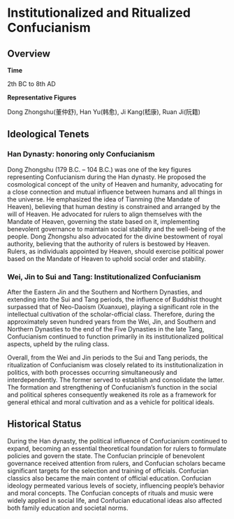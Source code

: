 # Institutionalized and Ritualized Confucianism

## Overview

**Time**

2th BC to 8th AD

**Representative Figures**

Dong Zhongshu(董仲舒), Han Yu(韩愈), Ji Kang(嵇康), Ruan Ji(阮籍)

## Ideological Tenets

### Han Dynasty: honoring only Confucianism

Dong Zhongshu (179 B.C. – 104 B.C.) was one of the key figures representing Confucianism during the Han dynasty. He proposed the cosmological concept of the unity of Heaven and humanity, advocating for a close connection and mutual influence between humans and all things in the universe. He emphasized the idea of Tianming (the Mandate of Heaven), believing that human destiny is constrained and arranged by the will of Heaven. He advocated for rulers to align themselves with the Mandate of Heaven, governing the state based on it, implementing benevolent governance to maintain social stability and the well-being of the people. Dong Zhongshu also advocated for the divine bestowment of royal authority, believing that the authority of rulers is bestowed by Heaven. Rulers, as individuals appointed by Heaven, should exercise political power based on the Mandate of Heaven to uphold social order and stability.

### Wei, Jin to Sui and Tang: Institutionalized Confucianism

After the Eastern Jin and the Southern and Northern Dynasties, and extending into the Sui and Tang periods, the influence of Buddhist thought surpassed that of Neo-Daoism (Xuanxue), playing a significant role in the intellectual cultivation of the scholar-official class. Therefore, during the approximately seven hundred years from the Wei, Jin, and Southern and Northern Dynasties to the end of the Five Dynasties in the late Tang, Confucianism continued to function primarily in its institutionalized political aspects, upheld by the ruling class.

Overall, from the Wei and Jin periods to the Sui and Tang periods, the ritualization of Confucianism was closely related to its institutionalization in politics, with both processes occurring simultaneously and interdependently. The former served to establish and consolidate the latter. The formation and strengthening of Confucianism's function in the social and political spheres consequently weakened its role as a framework for general ethical and moral cultivation and as a vehicle for political ideals.

## Historical Status

During the Han dynasty, the political influence of Confucianism continued to expand, becoming an essential theoretical foundation for rulers to formulate policies and govern the state. The Confucian principle of benevolent governance received attention from rulers, and Confucian scholars became significant targets for the selection and training of officials. Confucian classics also became the main content of official education. Confucian ideology permeated various levels of society, influencing people's behavior and moral concepts. The Confucian concepts of rituals and music were widely applied in social life, and Confucian educational ideas also affected both family education and societal norms.

